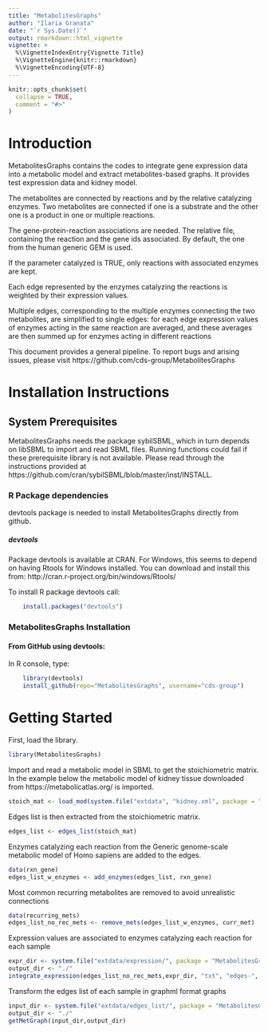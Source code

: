 ```yaml
---
title: "MetabolitesGraphs"
author: "Ilaria Granata"
date: "`r Sys.Date()`"
output: rmarkdown::html_vignette
vignette: >
  %\VignetteIndexEntry{Vignette Title}
  %\VignetteEngine{knitr::rmarkdown}
  %\VignetteEncoding{UTF-8}
---
```


```r
knitr::opts_chunk$set(
  collapse = TRUE,
  comment = "#>"
)
```
# Introduction
MetabolitesGraphs contains the codes to integrate gene expression data into a metabolic model and extract metabolites-based graphs. It provides test expression data and kidney model.

The metabolites are connected by reactions and by the relative catalyzing enzymes. Two metabolites are connected if one is a substrate and the other one is a product in one or multiple reactions.

The gene-protein-reaction associations are needed. The relative file, containing the reaction and the gene ids associated. By default, the one from the human generic GEM is used.

If the parameter catalyzed is TRUE, only reactions with associated enzymes are kept.

Each edge represented by the enzymes catalyzing the reactions is weighted by their expression values.

Multiple edges, corresponding to the multiple enzymes connecting the two metabolites, are simplified to single edges:
for each edge expression values of enzymes acting in the same reaction are averaged, and these averages are then summed up for enzymes acting in different reactions

This document provides a general pipeline.
To report bugs and arising issues, please visit https://github.com/cds-group/MetabolitesGraphs

# Installation Instructions

## System Prerequisites
MetabolitesGraphs needs the package sybilSBML, which in turn depends on libSBML to import and read SBML files.
Running functions could fail if these prerequisite library is not available. 
Please read through the instructions provided at https://github.com/cran/sybilSBML/blob/master/inst/INSTALL.

### R Package dependencies
devtools package is needed to install MetabolitesGraphs directly from github.

##### devtools
Package devtools is available at CRAN. For Windows, this seems to depend on
having Rtools for Windows installed. You can download and install this from:
http://cran.r-project.org/bin/windows/Rtools/

To install R package devtools call:
```r
    install.packages("devtools")

```

### MetabolitesGraphs Installation
#### From GitHub using devtools:
In R console, type:

```r
    library(devtools)
    install_github(repo="MetabolitesGraphs", username="cds-group")
```

# Getting Started
First, load the library.

```r
library(MetabolitesGraphs)
```

Import and read a metabolic model in SBML to get the stoichiometric matrix. In the example below the metabolic model of kidney tissue downloaded from https://metabolicatlas.org/ is imported.

```r
stoich_mat <- load_mod(system.file("extdata", "kidney.xml", package = "MetabolitesGraphs"))
```

Edges list is then extracted from the stoichiometric matrix.

```r
edges_list <- edges_list(stoich_mat)
```

Enzymes catalyzing each reaction from the Generic genome-scale metabolic model of Homo sapiens are added to the edges.

```r
data(rxn_gene)
edges_list_w_enzymes <- add_enzymes(edges_list, rxn_gene)
```

Most common recurring metabolites are removed to avoid unrealistic connections

```r
data(recurring_mets)
edges_list_no_rec_mets <- remove_mets(edges_list_w_enzymes, curr_met)
```

Expression values are associated to enzymes catalyzing each reaction for each sample

```r
expr_dir <- system.file("extdata/expression/", package = "MetabolitesGraphs"))
output_dir <- "./"
integrate_expression(edges_list_no_rec_mets,expr_dir, "txt", "edges-", output_dir)
```

Transform the edges list of each sample in graphml format graphs

```r
input_dir <- system.file("extdata/edges_list/", package = "MetabolitesGraphs"))
output_dir <- "./"
getMetGraph(input_dir,output_dir)
```
